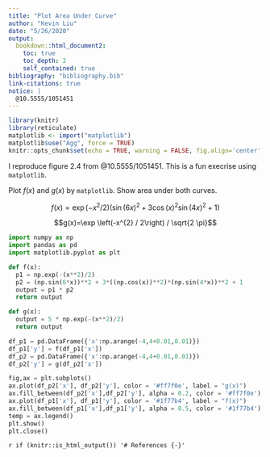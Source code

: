 ```yaml
---
title: "Plot Area Under Curve"
author: "Kevin Liu"
date: "5/26/2020"
output: 
  bookdown::html_document2:
    toc: true
    toc_depth: 2
    self_contained: true
bibliography: "bibliography.bib"
link-citations: true
notice: | 
  @10.5555/1051451
---
```


```r
library(knitr)
library(reticulate)
matplotlib <- import("matplotlib")
matplotlib$use("Agg", force = TRUE)
knitr::opts_chunk$set(echo = TRUE, warning = FALSE, fig.align='center',python = reticulate::eng_python, fig.width = 5,fig.height = 3, eval = TRUE)
```

I reproduce figure 2.4 from @10.5555/1051451. This is a fun execrise using `matplotlib`.

Plot $f(x)$ and $g(x)$ by `matplotlib`. Show area under both curves.

$$f(x) = \exp \left(-x^{2} / 2\right)\left(\sin (6 x)^{2}+3 \cos (x)^{2} \sin (4 x)^{2}+1\right)$$

$$g(x)=\exp \left(-x^{2} / 2\right) / \sqrt{2 \pi}$$

```python
import numpy as np
import pandas as pd
import matplotlib.pyplot as plt

def f(x):
  p1 = np.exp(-(x**2)/2)
  p2 = (np.sin(6*x))**2 + 3*((np.cos(x))**2)*(np.sin(4*x))**2 + 1
  output = p1 * p2
  return output

def g(x):
  output = 5 * np.exp(-(x**2)/2)
  return output

df_p1 = pd.DataFrame({'x':np.arange(-4,4+0.01,0.01)})
df_p1['y'] = f(df_p1['x'])
df_p2 = pd.DataFrame({'x':np.arange(-4,4+0.01,0.01)})
df_p2['y'] = g(df_p2['x'])

fig,ax = plt.subplots()
ax.plot(df_p2['x'], df_p2['y'], color = '#ff7f0e', label = "g(x)")
ax.fill_between(df_p2['x'],df_p2['y'], alpha = 0.2, color = '#ff7f0e')
ax.plot(df_p1['x'], df_p1['y'], color = '#1f77b4', label = "f(x)")
ax.fill_between(df_p1['x'],df_p1['y'], alpha = 0.5, color = '#1f77b4')
temp = ax.legend()
plt.show()
plt.close()
```

`r if (knitr::is_html_output()) '# References {-}'`
